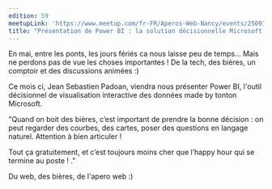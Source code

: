 ```yaml
---
edition: 59
meetupLink: 'https://www.meetup.com/fr-FR/Aperos-Web-Nancy/events/250915644/'
title: "Présentation de Power BI : la solution décisionnelle Microsoft."
---
```


En mai, entre les ponts, les jours fériés ca nous laisse peu de temps... Mais ne perdons pas de vue les choses importantes ! De la tech, des bières, un comptoir et des discussions animées :)

Ce mois ci, Jean Sebastien Padoan, viendra nous présenter Power BI, l'outil décisionnel de visualisation interactive des données made by tonton Microsoft.

"Quand on boit des bières, c’est important de prendre la bonne décision : on peut regarder des courbes, des cartes, poser des questions en langage naturel. Attention à bien articuler !

Tout ça gratuitement, et c’est toujours moins cher que l’happy hour qui se termine au poste ! ."

Du web, des bières, de l'apero web :)